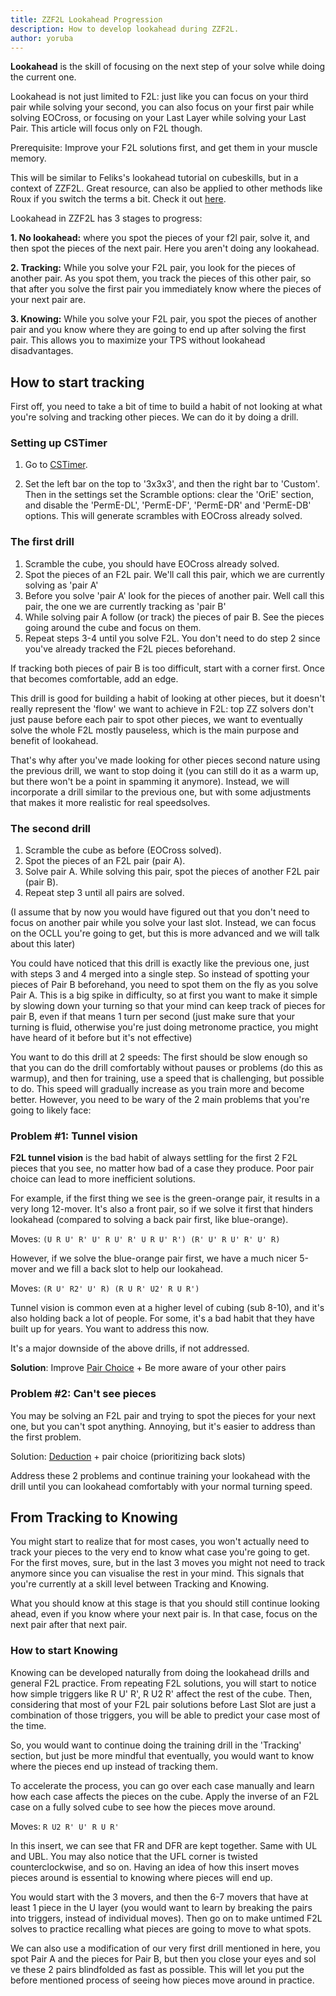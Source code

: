 ```yaml
---
title: ZZF2L Lookahead Progression
description: How to develop lookahead during ZZF2L.
author: yoruba
---
```



**Lookahead** is the skill of focusing on the next step of your solve while doing the current one.

Lookahead is not just limited to F2L: just like you can focus on your third pair while solving your second, you can also focus on your first pair while solving EOCross, or focusing on your Last Layer while solving your Last Pair. This article will focus only on F2L though.

Prerequisite: Improve your F2L solutions first, and get them in your muscle memory.

This will be similar to Feliks's lookahead tutorial on cubeskills, but in a context of ZZF2L. Great resource, can also be applied to other methods like Roux if you switch the terms a bit. Check it out [here](https://www.cubeskills.com/blog/lookahead-progression-framework).

Lookahead in ZZF2L has 3 stages to progress:

**1. No lookahead:** where you spot the pieces of your f2l pair, solve it, and then spot the pieces of the next pair. Here you aren't doing any lookahead.

**2. Tracking:** While you solve your F2L pair, you look for the pieces of another pair. As you spot them, you track the pieces of this other pair, so that after you solve the first pair you immediately know where the pieces of your next pair are.

**3. Knowing:** While you solve your F2L pair, you spot the pieces of another pair and you know where they are going to end up after solving the first pair. This allows you to maximize your TPS without lookahead disadvantages.

## How to start tracking

First off, you need to take a bit of time to build a habit of not looking at what you're solving and tracking other pieces. We can do it by doing a drill.

### Setting up CSTimer

1. Go to [CSTimer](https://cstimer.net/).

2. Set the left bar on the top to '3x3x3', and then the right bar to 'Custom'. Then in the settings set the Scramble options: clear the 'OriE' section, and disable the 'PermE-DL', 'PermE-DF', 'PermE-DR' and 'PermE-DB' options. This will generate scrambles with EOCross already solved.

### The first drill

1. Scramble the cube, you should have EOCross already solved.
2. Spot the pieces of an F2L pair. We'll call this pair, which we are currently solving as 'pair A'
3. Before you solve 'pair A' look for the pieces of another pair. Well call this pair, the one we are currently tracking as 'pair B'
4. While solving pair A follow (or track) the pieces of pair B. See the pieces going around the cube and focus on them.
5. Repeat steps 3-4 until you solve F2L. You don't need to do step 2 since you've already tracked the F2L pieces beforehand.

If tracking both pieces of pair B is too difficult, start with a corner first. Once that becomes comfortable, add an edge.

This drill is good for building a habit of looking at other pieces, but it doesn't really represent the 'flow' we want to achieve in F2L: top ZZ solvers don't just pause before each pair to spot other pieces, we want to eventually solve the whole F2L mostly pauseless, which is the main purpose and benefit of lookahead.

That's why after you've made looking for other pieces second nature using the previous drill, we want to stop doing it (you can still do it as a warm up, but there won't be a point in spamming it anymore). Instead, we will incorporate a drill similar to the previous one, but with some adjustments that makes it more realistic for real speedsolves.

### The second drill

1. Scramble the cube as before (EOCross solved).
2. Spot the pieces of an F2L pair (pair A).
3. Solve pair A. While solving this pair, spot the pieces of another F2L pair (pair B).
4. Repeat step 3 until all pairs are solved.

(I assume that by now you would have figured out that you don't need to focus on another pair while you solve your last slot. Instead, we can focus on the OCLL you're going to get, but this is more advanced and we will talk about this later)

You could have noticed that this drill is exactly like the previous one, just with steps 3 and 4 merged into a single step. So instead of spotting your pieces of Pair B beforehand, you need to spot them on the fly as you solve Pair A. This is a big spike in difficulty, so at first you want to make it simple by slowing down your turning so that your mind can keep track of pieces for pair B, even if that means 1 turn per second (just make sure that your turning is fluid, otherwise you're just doing metronome practice, you might have heard of it before but it's not effective)

You want to do this drill at 2 speeds: The first should be slow enough so that you can do the drill comfortably without pauses or problems (do this as warmup), and then for training, use a speed that is challenging, but possible to do. This speed will gradually increase as you train more and become better. However, you need to be wary of the 2 main problems that you're going to likely face:

### Problem #1: Tunnel vision

**F2L tunnel vision** is the bad habit of always settling for the first 2 F2L pieces that you see, no matter how bad of a case they produce. Poor pair choice can lead to more inefficient solutions.

For example, if the first thing we see is the green-orange pair, it results in a very long 12-mover. It's also a front pair, so if we solve it first that hinders lookahead (compared to solving a back pair first, like blue-orange).

<TwistyPlayer
  experimentalSetupAlg="z2"
  alg="(U R U' R' U' R U' R' U R U' R') (R' U' R U' R' U' R)"
  experimentalSetupAnchor="end"
  background="none"
  experimentalStickeringMaskOrbits="EDGES:DDDDIIIII-ID,CORNERS:IID-IIII,CENTERS:DDDDDD"
  tempoScale="3"
/>
<span>Moves: `(U R U' R' U' R U' R' U R U' R') (R' U' R U' R' U' R)`</span>

However, if we solve the blue-orange pair first, we have a much nicer 5-mover and we fill a back slot to help our lookahead.

<TwistyPlayer
  experimentalSetupAlg="z2"
  alg="(R U' R2' U' R) (R U R' U2' R U R')"
  experimentalSetupAnchor="end"
  background="none"
  experimentalStickeringMaskOrbits="EDGES:DDDDIIIII-I-,CORNERS:II--IIII,CENTERS:DDDDDD"
  tempoScale="3"
/>
<span>Moves: `(R U' R2' U' R) (R U R' U2' R U R')`</span>

Tunnel vision is common even at a higher level of cubing (sub 8-10), and it's also holding back a lot of people. For some, it's a bad habit that they have built up for years. You want to address this now.

It's a major downside of the above drills, if not addressed.

**Solution**: Improve [Pair Choice](/improvement-guide/zzf2l/pair-choice) + Be more aware of your other pairs

### Problem #2: Can't see pieces

You may be solving an F2L pair and trying to spot the pieces for your next one, but you can't spot anything. Annoying, but it's easier to address than the first problem.

Solution: [Deduction](/improvement-guide/zzf2l/deduction) + pair choice (prioritizing back slots)

Address these 2 problems and continue training your lookahead with the drill until you can lookahead comfortably with your normal turning speed.

## From Tracking to Knowing

You might start to realize that for most cases, you won't actually need to track your pieces to the very end to know what case you're going to get. For the first moves, sure, but in the last 3 moves you might not need to track anymore since you can visualise the rest in your mind. This signals that you're currently at a skill level between Tracking and Knowing.

What you should know at this stage is that you should still continue looking ahead, even if you know where your next pair is. In that case, focus on the next pair after that next pair.

### How to start Knowing

Knowing can be developed naturally from doing the lookahead drills and general F2L practice. From repeating F2L solutions, you will start to notice how simple triggers like R U' R', R U2 R' affect the rest of the cube. Then, considering that most of your F2L pair solutions before Last Slot are just a combination of those triggers, you will be able to predict your case most of the time.

So, you would want to continue doing the training drill in the 'Tracking' section, but just be more mindful that eventually, you would want to know where the pieces end up instead of tracking them.

To accelerate the process, you can go over each case manually and learn how each case affects the pieces on the cube. Apply the inverse of an F2L case on a fully solved cube to see how the pieces move around.

<TwistyPlayer
  experimentalSetupAlg="z2"
  alg="R U2 R' U' R U R'"
  experimentalSetupAnchor="end"
  background="none"
  tempoScale="2"
/>
<span>Moves: `R U2 R' U' R U R'`</span>

In this insert, we can see that FR and DFR are kept together. Same with UL and UBL. You may also notice that the UFL corner is twisted counterclockwise, and so on. Having an idea of how this insert moves pieces around is essential to knowing where pieces will end up.

You would start with the 3 movers, and then the 6-7 movers that have at least 1 piece in the U layer (you would want to learn by breaking the pairs into triggers, instead of individual moves). Then go on to make untimed F2L solves to practice recalling what pieces are going to move to what spots.

We can also use a modification of our very first drill mentioned in here, you spot Pair A and the pieces for Pair B, but then you close your eyes and sol ve these 2 pairs blindfolded as fast as possible. This will let you put the before mentioned process of seeing how pieces move around in practice.
